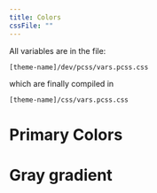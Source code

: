 ```yaml
---
title: Colors
cssFile: ""
---
```


All variables are in the file:

```
[theme-name]/dev/pcss/vars.pcss.css
```

which are finally compiled in

```
[theme-name]/css/vars.pcss.css
```


# Primary Colors

<Color color="#fff" cssVar="--c-white" />
<Color color="#000" cssVar="--c-black" />
<Color color="#01a04e" cssVar="--c-primary" />
<Color color="#006e35" cssVar="--c-primary-h" />
<Color color="#dfefe7" cssVar="--c-primary-light" />
<Color color="#f7fbf9" cssVar="--c-green-light" />
<Color color="#6c757d" cssVar="--c-secondary" />
<Color color="#198754" cssVar="--c-success" />
<Color color="#0dcaf0" cssVar="--c-info" />

<Color cssVar="--c-warning" color="#e79411" />
<Color cssVar="--c-warning-light" color="#fdf5e8" />
<Color cssVar="--c-danger" color="#d91023" />

# Gray gradient

<Color cssVar="--c-gray-100" color="#f5f5f5" />
<Color cssVar="--c-gray-300" color="#dddedd" />
<Color cssVar="--c-gray-400" color="#999999" />
<Color cssVar="--c-gray-700" color="#47504a" />
<Color cssVar="--c-gray-900" color="#19241d" />

<Color cssVar="--c-light" color="#f5f5f5" info="is used for line colo" />
<Color cssVar="--c-dark" color="#19241d" info="Is used for the body text" />
